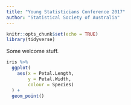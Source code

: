 ```yaml
---
title: "Young Statisticians Conference 2017"
author: "Statistical Society of Australia"
---
```


```r
knitr::opts_chunk$set(echo = TRUE)
library(tidyverse)
```

Some welcome stuff.

```r
iris %>% 
  ggplot(
    aes(x = Petal.Length,
        y = Petal.Width,
        colour = Species)
  ) +
  geom_point()
```

